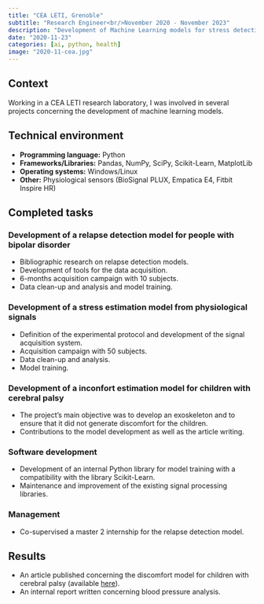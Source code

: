 ```yaml
---
title: "CEA LETI, Grenoble"
subtitle: "Research Engineer<br/>November 2020 - November 2023"
description: "Development of Machine Learning models for stress detection from physiological data"
date: "2020-11-23"
categories: [ai, python, health]
image: "2020-11-cea.jpg"
---
```


## Context

Working in a CEA LETI research laboratory, I was involved in several projects concerning the development of machine learning models.

## Technical environment

+ **Programming language:** Python
+ **Frameworks/Libraries:** Pandas, NumPy, SciPy, Scikit-Learn, MatplotLib
+ **Operating systems:** Windows/Linux
+ **Other:** Physiological sensors (BioSignal PLUX, Empatica E4, Fitbit Inspire HR)

## Completed tasks

### Development of a relapse detection model for people with bipolar disorder

+ Bibliographic research on relapse detection models.
+ Development of tools for the data acquisition.
+ 6-months acquisition campaign with 10 subjects.
+ Data clean-up and analysis and model training.

### Development of a stress estimation model from physiological signals

+ Definition of the experimental protocol and development of the signal acquisition system.
+ Acquisition campaign with 50 subjects.
+ Data clean-up and analysis.
+ Model training.

### Development of a inconfort estimation model for children with cerebral palsy

+ The project's main objective was to develop an exoskeleton and to ensure that it did not generate discomfort for the children.
+ Contributions to the model development as well as the article writing.

### Software development

+ Development of an internal Python library for model training with a compatibility with the library Scikit-Learn.
+ Maintenance and improvement of the existing signal processing libraries.

### Management

+ Co-supervised a master 2 internship for the relapse detection model.

## Results

+ An article published concerning the discomfort model for children with cerebral palsy (available [here](https://hal.science/cea-04226465/)).
+ An internal report written concerning blood pressure analysis.
